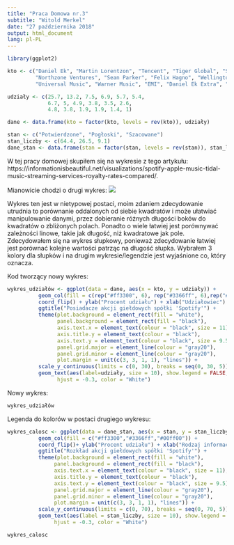 ```yaml
---
title: "Praca Domowa nr.3"
subtitle: "Witold Merkel"
date: "27 października 2018"
output: html_document
lang: pl-PL
---
```


```r
library(ggplot2)

kto <- c("Daniel Ek", "Martin Lorentzon", "Tencent", "Tiger Global", "Sony", "ITCM",
         "Northzone Ventures", "Sean Parker", "Felix Hagno", "Wellington Partners", "Creandum", "Ludvig Strigues",
         "Universal Music", "Warner Music", "EMI", "Daniel Ek Extra", "Shishir Mehrotra", "Meriln")

udziały <- c(25.7, 13.2, 7.5, 6.9, 5.7, 5.4,
             6.7, 5, 4.9, 3.8, 3.5, 2.6,
             4.8, 3.8, 1.9, 1.9, 1.4, 1)

dane <- data.frame(kto = factor(kto, levels = rev(kto)), udziały)

stan <- c("Potwierdzone", "Pogłoski", "Szacowane")
stan_liczby <- c(64.4, 26.5, 9.1)
dane_stan <- data.frame(stan = factor(stan, levels = rev(stan)), stan_liczby)
```

W tej pracy domowej skupiłem się na wykresie z tego artykułu: https://informationisbeautiful.net/visualizations/spotify-apple-music-tidal-music-streaming-services-royalty-rates-compared/.

\newline

Mianowicie chodzi o drugi wykres:
![](wykres_przed.png)

\newline

Wykres ten jest w nietypowej postaci, moim zdaniem zdecydowanie utrudnia to porównanie oddalonych od siebie kwadratów i może ułatwiać manipulowanie danymi, przez dobieranie różnych długości boków do kwadratów o zbliżonych polach. Ponadto o wiele łatwiej jest porównywać zależności linowe, takie jak długość, niż kwadratowe jak pole. Zdecydowałem się na wykres słupkowy, ponieważ zdecydowanie łatwiej jest porównać kolejne wartości patrząc na długość słupka. Wybrałem 3 kolory dla słupków i na drugim wykresie/legendzie jest wyjaśnione co, który oznacza.

\newline

Kod tworzący nowy wykres:
```r
wykres_udziałów <- ggplot(data = dane, aes(x = kto, y = udziały)) + 
          geom_col(fill = c(rep("#ff3300", 6), rep("#3366ff", 6),rep("#00ff00",6))) +
          coord_flip() + ylab("Procent udziału") + xlab("Udziałowiec") +
          ggtitle("Posiadacze akcji giełdowych spółki 'Spotify'") +
          theme(plot.background = element_rect(fill = "white"),
                panel.background = element_rect(fill = "black"),
                axis.text.x = element_text(colour = "black", size = 11),
                axis.title.y = element_text(colour = "black"),
                axis.text.y = element_text(colour = "black", size = 9.5),
                panel.grid.major = element_line(colour = "gray20"),
                panel.grid.minor = element_line(colour = "gray20"),
                plot.margin = unit(c(3, 3, 1, 1), "lines")) +
          scale_y_continuous(limits = c(0, 30), breaks = seq(0, 30, 5)) +
          geom_text(aes(label=udziały, size = 10), show.legend = FALSE,
                hjust = -0.3, color = "White")
```

Nowy wykres:
```r
wykres_udziałów
```

Legenda do kolorów w postaci drugiego wykresu:
```r
wykres_calosc <- ggplot(data = dane_stan, aes(x = stan, y = stan_liczby)) +
          geom_col(fill = c("#ff3300","#3366ff","#00ff00")) +
          coord_flip()+ ylab("Procent udziału") + xlab("Rodzaj informacji") +
          ggtitle("Rozkład akcji giełdowych spółki 'Spotify'") +
          theme(plot.background = element_rect(fill = "white"),
               panel.background = element_rect(fill = "black"),
               axis.text.x = element_text(colour = "black", size = 11),
               axis.title.y = element_text(colour = "black"),
               axis.text.y = element_text(colour = "black", size = 9.5),
               panel.grid.major = element_line(colour = "gray20"),
               panel.grid.minor = element_line(colour = "gray20"),
               plot.margin = unit(c(3, 3, 1, 1), "lines")) +
          scale_y_continuous(limits = c(0, 70), breaks = seq(0, 70, 5)) +
          geom_text(aes(label = stan_liczby, size = 10), show.legend = FALSE,
               hjust = -0.3, color = "White")
```

```r
wykres_calosc
```

